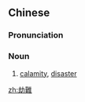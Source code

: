 {{also|劫难}}
==Chinese==
{{zh-forms|s=劫难}}

===Pronunciation===
{{zh-pron
|m=jiénàn
|c=gip3 naan6
|mn=kiap-lān
|cat=n
}}

===Noun===
{{zh-noun}}

# [[calamity]], [[disaster]]

[[zh:劫難]]